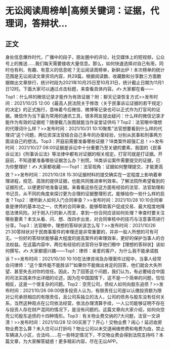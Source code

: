 # 无讼阅读周榜单|高频关键词：证据，代理词，答辩状…
## 正文
身处信息爆炸时代，广播中的段子，朋友圈中的评论，社交媒体上的短视频，公众号上的推送……我们每天需要接收大量信息。那么，如何快速选择对自己有用，同时也有利、有趣、有意义的信息呢？无讼阅读周榜单，新鲜出炉！本次榜单的统计范围是无讼阅读文章资讯内容，共29篇，根据阅读数、收藏数和分享数三方面数据做出文章排行，统计时段为2021年10月25日至10月31日，统计截止日期为11月1日12时。下面大家可以通过点击标题，来查看具体内容。✍ 大家都在看——Top1：什么样的微信记录才能作为有效证据？附：聊天记录恢复方式>>发布时间：2021/10/25 12:00《最高人民法院关于修改〈关于民事诉讼证据的若干规定〉的决定》的正式施行，意味着今后微信、微博等记录也可以正式作为打官司的证据。微信作为当下最为常用的通讯工具，很多网友提出疑问：什么样的微信记录才能作为有效的证据呢？随便截几张图就能当作呈堂证供吗？Top2：法官眼中理想的代理词什么样？>>发布时间：2021/10/31 10:10聚焦“法官想要看到什么样的代理词”这个问题，两位资深法官结合自己多年的办案经验，分别从民事和刑事两方面谈自己的想法。Top3：开庭前需要准备哪些证据？18类案件超强汇总！>>发布时间：2021/10/27 08:00证据是诉讼中十分重要乃至关键的要素，我国的《民事诉讼法》《刑事诉讼法》等法律中都有对证据的相关规定。打官司就是打证据。开庭前，不知道要准备哪些证据怎么办？别慌，18类诉讼案件需要提交的证据，已为你整理好！✍ 大家都收藏——Top1：法官视角：证据如何整理提交，才能更高效？>>发布时间：2021/10/28 15:30证据材料的提交确实在一定程度上影响着审理进程，规范、高效的提供证据，也能共同推进审判效率。了解法院所希望看到的证据形式，以便更好地准备证据。来看看这些在这方面有经验的法官、法官助理和书记员，从不同的角度来探讨更为合理的证据整理形式，能够给你一些什么样的启发？Top2：律所新人如何入门合同审查？>>发布时间：2021/10/28 10:10合同审查是律师的基本功之一，优秀的合同审查，能够帮助客户促成交易、最大程度地降低法律风险。对于刚入行的新人而言，拿到一份合同应该如何处理？审查时要关注哪些要素？本文从看、问、想、改四步出发，对合同审核中的技巧与注意事项进行分享。Top3：法官眼中，理想的答辩状该怎么写？>>发布时间：2021/10/26 21:30答辩状对于民商事案件的审理还是非常重要的，并非一般人所想的可有可无。一份好的答辩状能够最大程度的提高案件的审理效率，更好的保护当事人的合法权益。在这篇内容中，两位有经验的法官将分享他们眼中【理想的答辩状】该如何撰写。✍ 大家都感兴趣——Top1：律师：亲爱的客户，为什么我不能承诺胜诉？>>发布时间：2021/10/30 10:10在法律咨询及办理案件过程中，当事人经常会问律师：“这个案件能不能胜诉?”如果你不能做出肯定的回答，他们就会大失所望、甚至失去对你的信任。因此，为了回答这个问题，我们认为，有必要结合中国的司法实践来作出详细的论述，因为在中国国情下，这不是一个简单的问题，恰恰相反，这是一个很复杂的问题。Top2：空壳公司，债权人如何向股东追债？>>发布时间：2021/10/26 08:00很多投资人认为，有限责任公司是以认缴投资额为限对公司承担相应的有限责任，且公司系独立的法人，公司的债务与股东没有任何关系，当然这种观点在公司依法经营，依法办理清算手续，一人公司能够证明不存在与投资人存在财产混同的情况下，是没有问题的。这篇文章向大家介绍，如何向空壳公司股东追债的十四种情形。Top3：有关物业费交纳的7大问题，法官一文讲清！>>发布时间：2021/10/28 12:00买房了？开心！交物业费？闹心！延迟收房物业费怎么算？未入住可以打折吗？物业公司以未交道闸维修费和电费为由，禁止车辆进入小区，合法吗……在一些特定情况下，不交物业费会得到法院支持吗？本篇文章，为大家解答疑惑！更多精彩内容，尽在无讼APP。